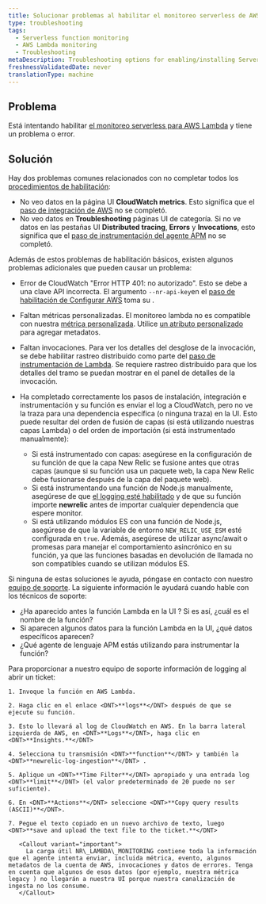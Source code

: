 ```yaml
---
title: Solucionar problemas al habilitar el monitoreo serverless de AWS Lambda
type: troubleshooting
tags:
  - Serverless function monitoring
  - AWS Lambda monitoring
  - Troubleshooting
metaDescription: Troubleshooting options for enabling/installing Serverless monitoring for AWS Lambda.
freshnessValidatedDate: never
translationType: machine
---
```


## Problema

Está intentando habilitar [el monitoreo serverless para AWS Lambda](/docs/serverless-function-monitoring/aws-lambda-monitoring/get-started/introduction-new-relic-monitoring-aws-lambda) y tiene un problema o error.

## Solución

Hay dos problemas comunes relacionados con no completar todos los [procedimientos de habilitación](/docs/serverless-function-monitoring/aws-lambda-monitoring/get-started/enable-new-relic-monitoring-aws-lambda):

* No veo datos en la página UI <DNT>**CloudWatch metrics**</DNT>. Esto significa que el [paso de integración de AWS](/docs/serverless-function-monitoring/aws-lambda-monitoring/get-started/enable-new-relic-monitoring-aws-lambda#connect-aws) no se completó.
* No veo datos en <DNT>**Troubleshooting**</DNT> páginas UI de categoría. Si no ve datos en las pestañas UI <DNT>**Distributed tracing**</DNT>, <DNT>**Errors**</DNT> y <DNT>**Invocations**</DNT>, esto significa que el [paso de instrumentación del agente APM](/docs/serverless-function-monitoring/aws-lambda-monitoring/get-started/enable-new-relic-monitoring-aws-lambda#instrument-lambda) no se completó.

Además de estos problemas de habilitación básicos, existen algunos problemas adicionales que pueden causar un problema:

* Error de CloudWatch &quot;Error HTTP 401: no autorizado&quot;. Esto se debe a una clave API incorrecta. El argumento `--nr-api-key`en el [paso de habilitación de Configurar AWS](/docs/serverless-function-monitoring/aws-lambda-monitoring/get-started/enable-new-relic-monitoring-aws-lambda#connect-aws) toma su <InlinePopover type="userKey" />.

* Faltan métricas personalizadas. El monitoreo lambda no es compatible con nuestra [métrica personalizada](/docs/agents/manage-apm-agents/agent-data/collect-custom-metrics). Utilice [un atributo personalizado](/docs/agents/manage-apm-agents/agent-data/collect-custom-attributes) para agregar metadatos.

* Faltan invocaciones. Para ver los detalles del desglose de la invocación, se debe habilitar rastreo distribuido como parte del [paso de instrumentación de Lambda](/docs/serverless-function-monitoring/aws-lambda-monitoring/get-started/enable-new-relic-monitoring-aws-lambda#instrument-lambda). Se requiere rastreo distribuido para que los detalles del tramo se puedan mostrar en el panel de detalles de la invocación.

* Ha completado correctamente los pasos de instalación, integración e instrumentación y su función es enviar el log a CloudWatch, pero no ve la traza para una dependencia específica (o ninguna traza) en la UI. Esto puede resultar del orden de fusión de capas (si está utilizando nuestras capas Lambda) o del orden de importación (si está instrumentado manualmente):

  * Si está instrumentado con capas: asegúrese en la configuración de su función de que la capa New Relic se fusione antes que otras capas (aunque si su función usa un paquete web, la capa New Relic debe fusionarse después de la capa del paquete web).
  * Si está instrumentando una función de Node.js manualmente, asegúrese de que [el logging esté habilitado](/docs/apm/agents/nodejs-agent/installation-configuration/nodejs-agent-configuration/#logging_config) y de que su función importe <DNT>**newrelic**</DNT> antes de importar cualquier dependencia que espere monitor.
  * Si está utilizando módulos ES con una función de Node.js, asegúrese de que la variable de entorno `NEW_RELIC_USE_ESM` esté configurada en `true`. Además, asegúrese de utilizar async/await o promesas para manejar el comportamiento asincrónico en su función, ya que las funciones basadas en devolución de llamada no son compatibles cuando se utilizan módulos ES.

Si ninguna de estas soluciones le ayuda, póngase en contacto con nuestro [equipo de soporte](https://support.newrelic.com/). La siguiente información le ayudará cuando hable con los técnicos de soporte:

* ¿Ha aparecido antes la función Lambda en la UI ? Si es así, ¿cuál es el nombre de la función?
* Si aparecen algunos datos para la función Lambda en la UI, ¿qué datos específicos aparecen?
* ¿Qué agente de lenguaje APM estás utilizando para instrumentar la función?

<CollapserGroup>
  <Collapser id="attach-logs" title="Recomendado: Adjunte su log de CloudWatch al ticket">
    Para proporcionar a nuestro equipo de soporte información de logging al abrir un ticket:

    1. Invoque la función en AWS Lambda.

    2. Haga clic en el enlace <DNT>**logs**</DNT> después de que se ejecute su función.

    3. Esto lo llevará al log de CloudWatch en AWS. En la barra lateral izquierda de AWS, en <DNT>**Logs**</DNT>, haga clic en <DNT>**Insights.**</DNT>

    4. Selecciona tu transmisión <DNT>**function**</DNT> y también la <DNT>**newrelic-log-ingestion**</DNT> .

    5. Aplique un <DNT>**Time Filter**</DNT> apropiado y una entrada log <DNT>**limit**</DNT> (el valor predeterminado de 20 puede no ser suficiente).

    6. En <DNT>**Actions**</DNT> seleccione <DNT>**Copy query results (ASCII)**</DNT>.

    7. Pegue el texto copiado en un nuevo archivo de texto, luego <DNT>**save and upload the text file to the ticket.**</DNT>

       <Callout variant="important">
         La carga útil NR\_LAMBDA\_MONITORING contiene toda la información que el agente intenta enviar, incluida métrica, evento, algunos metadatos de la cuenta de AWS, invocaciones y datos de errores. Tenga en cuenta que algunos de esos datos (por ejemplo, nuestra métrica legacy ) no llegarán a nuestra UI porque nuestra canalización de ingesta no los consume.
       </Callout>
  </Collapser>
</CollapserGroup>